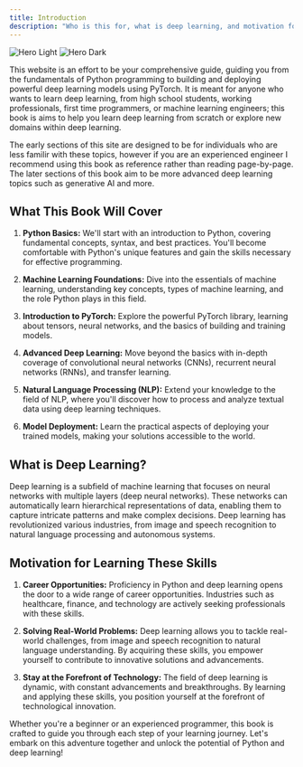 ```yaml
---
title: Introduction
description: "Who is this for, what is deep learning, and motivation for learning these skills."
---
```


<img
	className="block dark:hidden"
	src="/images/hero-light.svg"
	alt="Hero Light"
/>
<img
	className="hidden dark:block"
	src="/images/hero-dark.svg"
	alt="Hero Dark"
/>

This website is an effort to be your comprehensive guide, guiding you from the fundamentals of Python programming to building and deploying powerful deep learning models using PyTorch. It is meant for anyone who wants to learn deep learning, from high school students, working professionals, first time programmers, or machine learning engineers; this book is aims to help you learn deep learning from scratch or explore new domains within deep learning.

The early sections of this site are designed to be for individuals who are less familir with these topics, however if you are an experienced engineer I recommend using this book as reference rather than reading page-by-page. The later sections of this book aim to be more advanced deep learning topics such as generative AI and more.

## What This Book Will Cover

1. **Python Basics:** We'll start with an introduction to Python, covering fundamental concepts, syntax, and best practices. You'll become comfortable with Python's unique features and gain the skills necessary for effective programming.

2. **Machine Learning Foundations:** Dive into the essentials of machine learning, understanding key concepts, types of machine learning, and the role Python plays in this field.

3. **Introduction to PyTorch:** Explore the powerful PyTorch library, learning about tensors, neural networks, and the basics of building and training models.

4. **Advanced Deep Learning:** Move beyond the basics with in-depth coverage of convolutional neural networks (CNNs), recurrent neural networks (RNNs), and transfer learning.

5. **Natural Language Processing (NLP):** Extend your knowledge to the field of NLP, where you'll discover how to process and analyze textual data using deep learning techniques.

6. **Model Deployment:** Learn the practical aspects of deploying your trained models, making your solutions accessible to the world.

## What is Deep Learning?

Deep learning is a subfield of machine learning that focuses on neural networks with multiple layers (deep neural networks). These networks can automatically learn hierarchical representations of data, enabling them to capture intricate patterns and make complex decisions. Deep learning has revolutionized various industries, from image and speech recognition to natural language processing and autonomous systems.

## Motivation for Learning These Skills

1. **Career Opportunities:** Proficiency in Python and deep learning opens the door to a wide range of career opportunities. Industries such as healthcare, finance, and technology are actively seeking professionals with these skills.

2. **Solving Real-World Problems:** Deep learning allows you to tackle real-world challenges, from image and speech recognition to natural language understanding. By acquiring these skills, you empower yourself to contribute to innovative solutions and advancements.

3. **Stay at the Forefront of Technology:** The field of deep learning is dynamic, with constant advancements and breakthroughs. By learning and applying these skills, you position yourself at the forefront of technological innovation.

Whether you're a beginner or an experienced programmer, this book is crafted to guide you through each step of your learning journey. Let's embark on this adventure together and unlock the potential of Python and deep learning!
